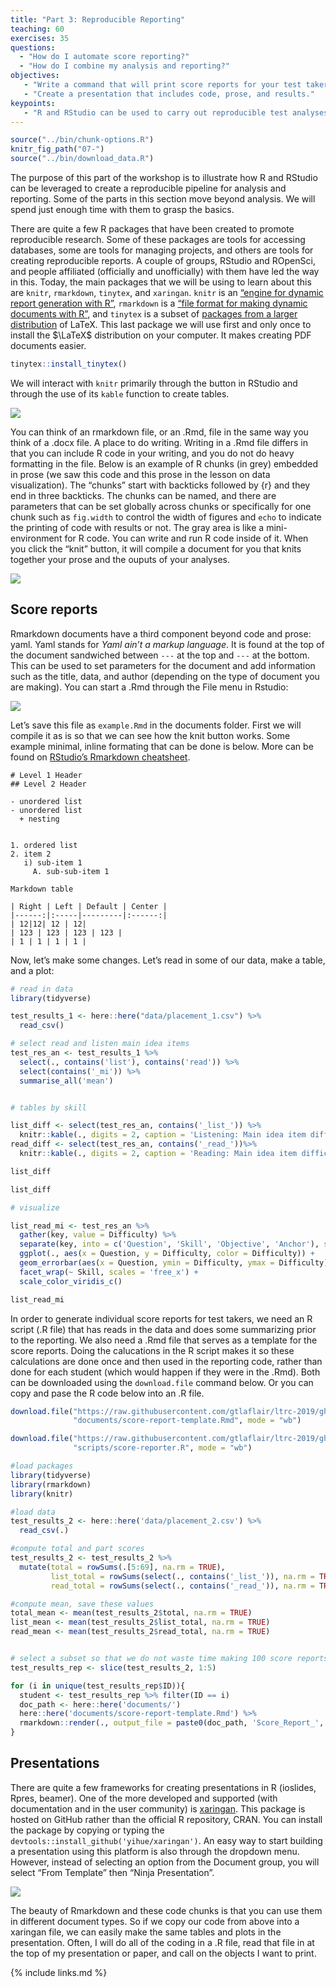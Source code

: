 ```yaml
---
title: "Part 3: Reproducible Reporting"
teaching: 60
exercises: 35
questions:
  - "How do I automate score reporting?"
  - "How do I combine my analysis and reporting?"
objectives:
   - "Write a command that will print score reports for your test takers."
   - "Create a presentation that includes code, prose, and results."
keypoints:
   - "R and RStudio can be used to carry out reproducible test analyses and reporting."
---
```


```r
source("../bin/chunk-options.R")
knitr_fig_path("07-")
source("../bin/download_data.R")
```

The purpose of this part of the workshop is to illustrate how R and RStudio can be leveraged to create a reproducible pipeline for analysis and reporting. Some of the parts in this section move beyond analysis. We will spend just enough time with them to grasp the basics.

There are quite a few R packages that have been created to promote reproducible research. Some of these packages are tools for
accessing databases, some are tools for managing projects, and others are tools for creating reproducible reports. A couple of groups, RStudio and ROpenSci, and people affiliated (officially and unofficially) with them have led the way in this. Today, the main packages that we will be using to learn about this are `knitr`, `rmarkdown`, `tinytex`, and `xaringan`. `knitr` is an ["engine for dynamic report generation with R"](https://yihui.name/knitr/), `rmarkdown` is a ["file format for making dynamic documents with R"](https://rmarkdown.rstudio.com/articles_intro.html), and `tinytex` is a subset of [packages from a larger distribution](https://yihui.name/tinytex/) of LaTeX. This last package we will use first and only once to install the $\LaTeX$ distribution on your computer. It makes creating PDF documents easier.

```r
tinytex::install_tinytex()
```


We will interact with `knitr` primarily through the button in RStudio and through the use of its `kable` function to create tables.


![](../fig/knitr-button.png)

You can think of an rmarkdown file, or an .Rmd, file in the same way you think of a .docx file. A place to do writing. Writing in a .Rmd file differs in that  you can include R code in your writing, and you do not do heavy formatting in the file. Below is an example of R chunks (in grey) embedded in prose (we saw this code and this prose in the lesson on data visualization). The "chunks" start with backticks followed by {r} and they end in three backticks. The chunks can be named, and there are parameters that can be set globally across chunks or specifically for one chunk such as `fig.width` to control the width of figures and `echo` to indicate the printing of code with results or not. The gray area is like a mini-environment for R code. You can write and run R code inside of it. When you click the "knit" button, it will compile a document for you that knits together your prose and the ouputs of your analyses.                                                                                                                       
           
![](../fig/r-chunk.png)

## Score reports

Rmarkdown documents have a third component beyond code and prose: yaml. Yaml stands for _Yaml ain't a markup language_. It is found at the top of the document sandwiched between `---` at the top and `---` at the bottom. This can be used to set parameters for the document and add information such as the title, data, and author (depending on the type of document you are making). You can start a .Rmd through the File menu in Rstudio:

![](../fig/start-rmd.png)

Let's save this file as `example.Rmd` in the documents folder. First we will compile it as is so that we can see how the knit button works. Some example minimal, inline formating that can be done is below. More can be found on [RStudio's Rmarkdown cheatsheet](https://resources.rstudio.com/rstudio-cheatsheets/rmarkdown-2-0-cheat-sheet).

```
# Level 1 Header
## Level 2 Header

- unordered list
- unordered list
  + nesting
  
  
1. ordered list 
2. item 2
   i) sub-item 1
     A. sub-sub-item 1

Markdown table

| Right | Left | Default | Center | 
|------:|:-----|---------|:------:|
| 12|12| 12 | 12|
| 123 | 123 | 123 | 123 |
| 1 | 1 | 1 | 1 |

```

Now, let's make some changes. Let's read in some of our data, make a table, and a plot:

```r
# read in data
library(tidyverse)

test_results_1 <- here::here("data/placement_1.csv") %>%
  read_csv()

# select read and listen main idea items
test_res_an <- test_results_1 %>%
  select(., contains('list'), contains('read')) %>%
  select(contains('_mi')) %>%
  summarise_all('mean')


# tables by skill

list_diff <- select(test_res_an, contains('_list_')) %>%
  knitr::kable(., digits = 2, caption = 'Listening: Main idea item difficulties')
read_diff <- select(test_res_an, contains('_read_'))%>%
  knitr::kable(., digits = 2, caption = 'Reading: Main idea item difficulties')

list_diff

list_diff

# visualize

list_read_mi <- test_res_an %>%
  gather(key, value = Difficulty) %>%
  separate(key, into = c('Question', 'Skill', 'Objective', 'Anchor'), sep = "_", fill = 'right')%>%
  ggplot(., aes(x = Question, y = Difficulty, color = Difficulty)) +
  geom_errorbar(aes(x = Question, ymin = Difficulty, ymax = Difficulty), size = 2) +
  facet_wrap(~ Skill, scales = 'free_x') +
  scale_color_viridis_c()

list_read_mi

```

In order to generate individual score reports for test takers, we need an R script (.R file) that has reads in the data and does some summarizing prior to the reporting. We also need a .Rmd file that serves as a template for the score reports. Doing the calucations in the R script makes it so these calculations are done once and then used in the reporting code, rather than done for each student (which would happen if they were in the .Rmd). Both can be downloaded using the `download.file` command below. Or you can copy and pase the R code below into an .R file.

```r
download.file("https://raw.githubusercontent.com/gtlaflair/ltrc-2019/gh-pages/_episodes_rmd/documents/score-report-template.Rmd",
              "documents/score-report-template.Rmd", mode = "wb")

```

```r
download.file("https://raw.githubusercontent.com/gtlaflair/ltrc-2019/gh-pages/_episodes_rmd/scripts/score-reporter.R",
              "scripts/score-reporter.R", mode = "wb")
```

```r
#load packages
library(tidyverse)
library(rmarkdown)
library(knitr)

#load data
test_results_2 <- here::here('data/placement_2.csv') %>%
  read_csv(.)

#compute total and part scores
test_results_2 <- test_results_2 %>%
  mutate(total = rowSums(.[5:69], na.rm = TRUE),
         list_total = rowSums(select(., contains('_list_')), na.rm = TRUE),
         read_total = rowSums(select(., contains('_read_')), na.rm = TRUE))

#compute mean, save these values
total_mean <- mean(test_results_2$total, na.rm = TRUE)
list_mean <- mean(test_results_2$list_total, na.rm = TRUE)
read_mean <- mean(test_results_2$read_total, na.rm = TRUE)


# select a subset so that we do not waste time making 100 score reports today
test_results_rep <- slice(test_results_2, 1:5)

for (i in unique(test_results_rep$ID)){
  student <- test_results_rep %>% filter(ID == i)
  doc_path <- here::here('documents/')
  here::here('documents/score-report-template.Rmd') %>%
  rmarkdown::render(., output_file = paste0(doc_path, 'Score_Report_', as.character(student$names),'.pdf'))
}
```

## Presentations

There are quite a few frameworks for creating presentations in R (ioslides, Rpres, beamer). One of the more developed and supported (with documentation and in the user community) is [xaringan](https://github.com/yihui/xaringan). This package is hosted on GitHub rather than the official R repository, CRAN. You can install the package by copying or typing the `devtools::install_github('yihue/xaringan')`. An easy way to start building a presentation using this platform is also through the dropdown menu. However, instead of selecting an option from the Document group, you will select "From Template" then "Ninja Presentation".

![](../fig/from-template.png)


The beauty of Rmarkdown and these code chunks is that you can use them in different document types. So if we copy our code from above into a xaringan file, we can easily make the same tables and plots in the presentation. Often, I will do all of the coding in a .R file, read that file in at the top of my presentation or paper, and call on the objects I want to print.

{% include links.md %}
